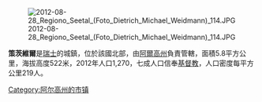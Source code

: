 [[Image:2012-08-28_Regiono_Seetal_(Foto_Dietrich_Michael_Weidmann)_114.JPG|right]]

'''策茨維爾'''是[[瑞士|瑞士]]的城鎮，位於該國北部，由[[阿爾高州|阿爾高州]]負責管轄，面積5.8平方公里，海拔高度522米，2012年人口1,270，七成人口信奉[[基督教|基督教]]，人口密度每平方公里219人。

{{Switzerland-geo-stub}}
[[Category:阿尔高州的市镇|Category:阿尔高州的市镇]]